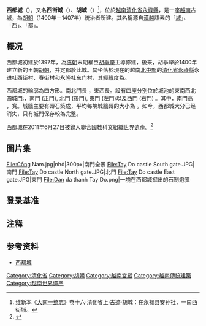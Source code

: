 {{Otheruses|subject='''越南古城西都'''|other=「西都」一詞的其他涵義|西都}}
{{世界遺産概要表
|site_img = File:Tay Do castle South gate.JPG
|site_img_capt = 西都城
|site_img_width =270px
|zh_name = 胡朝時期的城堡
|en_name = Citadel of Ho Dynasty
|fr_name = Citadelle de la dynastie Hô
| country = {{VIE}}
| Region = 亞洲和太平洋地區
|criterion_c = (ii, iv)
|rg_year = 2011
|ex_rg_year = 
|iucn = 
|remarks = 
|org_url = http://whc.unesco.org/en/list/1358 
|map_img = 
|map_img_width =
|}}
'''西都城'''（{{vie|v=Thành Tây Đô|hn=城西都}}），又名'''西街城'''（{{vie|v=Thành Tây Giai|hn=城西街}}）、'''胡城'''（{{vie|v=Hồ Thành|hn=胡城}}）<ref>维新本《[[大南一统志|大南一统志]]》卷十六·清化省上·古迹·胡城：在永禄县安孙社，一曰西街城。</ref>，位於[[越南|越南]][[清化省|清化省]][[永祿縣|永祿縣]]，是一座[[越南|越南]]古城，為[[胡朝|胡朝]]（1400年－1407年）統治者所建。其名稱源自[[汉越词|漢越]]語素的「[[wikt:城|城]]」、「[[wikt:西|西]]」、「[[wikt:都|都]]」。

== 概况 ==
西都城初建於1397年，為[[陈朝|陈朝]]末期權臣[[胡季犛|胡季犛]]主導修建，後来，胡季犛於1400年建立新的王朝[[胡朝|胡朝]]，并定都於此城。其坐落於現在的越南[[北中部|北中部]]的[[清化省|清化省]][[永祿縣|永祿縣]]永进社西街村、春街村和永隆社东门村，其[[經緯度|經緯度]]為{{coord|20|4|40|N|105|36|17|E|region:VN_type:landmark|display=inline,title}}。

西都城的輪廓為四方形。南北門長{{Convert|870.5|m|ft|abbr=on}} ，東西長{{Convert|883.5|m|ft|abbr=on}}。設有四座分别位於城池的東南西北四[[城門|城門]]:，南門 (正門), 北門 (後門), 東門 (左門)以及西門 (右門) 。其中，南門高{{Convert|9.5|m|ft|abbr=on}} ，寬{{Convert|15.17|m|ft|abbr=on}}。城牆主要有磚石築成，平均每塊城牆磚的大小為{{convert|2|*|1|*|0.7|m|ft|abbr=on}} 。如今，西都城大分已经消失，只有城門保存較為完整。

西都城在2011年6月27日被錄入聯合國教科文組織世界遺產。<ref>{{Cite web |url=http://whc.unesco.org/en/list/1358 |title=Citadel of the Ho Dynasty |accessdate=2011-06-28 |archive-date=2017-07-05 |archive-url=https://web.archive.org/web/20170705133423/http://whc.unesco.org/en/list/1358 |dead-url=no }}</ref>

== 圖片集 ==
<gallery>
File:Cổng Nam.jpg|nhỏ|300px|南門全景
File:Tay Do castle South gate.JPG|南門
File:Tay Do castle North gate.JPG|北門
File:Tay Do castle East gate.JPG|東門
File:Dan da thanh Tay Do.png|一塊在西都城掘出的石制炮彈
</gallery>

== 登录基准 ==
{{世界遗产基准|2|4}}

==注释==
{{reflist}}

== 参考资料 ==
{{commons|Tây Đô castle}}
* {{vi}}[https://web.archive.org/web/20090418154526/http://www.thanhhoa.gov.vn/web/guest/gtc/tcdl/nhaho?p_p_id=62_INSTANCE_v6PR&_62_INSTANCE_v6PR_articleId=145&_62_INSTANCE_v6PR_itemIndex=3&_62_INSTANCE_v6PR_version=1.0 西都城]
{{越南世界遗产}}
[[Category:清化省|Category:清化省]]
[[Category:胡朝|Category:胡朝]]
[[Category:越南宮殿|Category:越南宮殿]]
[[Category:越南傳統建築|Category:越南傳統建築]]
[[Category:越南世界遗产|Category:越南世界遗产]]